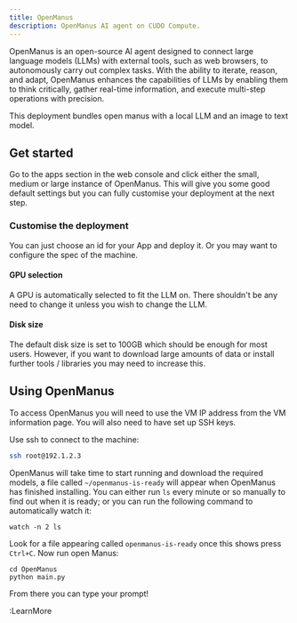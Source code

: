 ```yaml
---
title: OpenManus
description: OpenManus AI agent on CUDO Compute.
---
```


OpenManus is an open-source AI agent designed to connect large language models (LLMs) with external tools,
such as web browsers, to autonomously carry out complex tasks.
With the ability to iterate, reason, and adapt, OpenManus enhances the capabilities of LLMs by enabling them to think
critically, gather real-time information, and execute multi-step operations with precision.

This deployment bundles open manus with a local LLM and an image to text model.

## Get started
Go to the apps section in the web console and click either the small, medium or large instance of OpenManus. This will give you some good default settings but you can fully customise your deployment at the next step.

### Customise the deployment
You can just choose an id for your App and deploy it. Or you may want to configure the spec of the machine.

#### GPU selection
A GPU is automatically selected to fit the LLM on. There shouldn't be any need to change it unless you wish to change the LLM.

#### Disk size
The default disk size is set to 100GB which should be enough for most users. However, if you want to download large amounts of data or install further tools / libraries you may need to increase this.

## Using OpenManus
To access OpenManus you will need to use the VM IP address from the VM information page.
You will also need to have set up SSH keys.

Use ssh to connect to the machine:
```bash
ssh root@192.1.2.3
```

OpenManus will take time to start running and download the required models, a file called ``~/openmanus-is-ready`` will appear when OpenManus has finished installing.
You can either run ``ls`` every minute or so manually to find out when it is ready; or you can run the following command to automatically watch it:
```
watch -n 2 ls
```
Look for a file appearing called ``openmanus-is-ready`` once this shows press ``Ctrl+C``.
Now run open Manus:

```shell
cd OpenManus
python main.py
```

From there you can type your prompt!

:LearnMore
